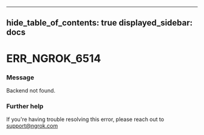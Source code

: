 

---
hide_table_of_contents: true
displayed_sidebar: docs
---


# ERR_NGROK_6514

### Message
Backend not found.

<ErrorDetails error="err_ngrok_6514" />



### Further help
If you're having trouble resolving this error, please reach out to [support@ngrok.com](mailto:support@ngrok.com?subject=Help%20with%20ERR_NGROK_6514)

